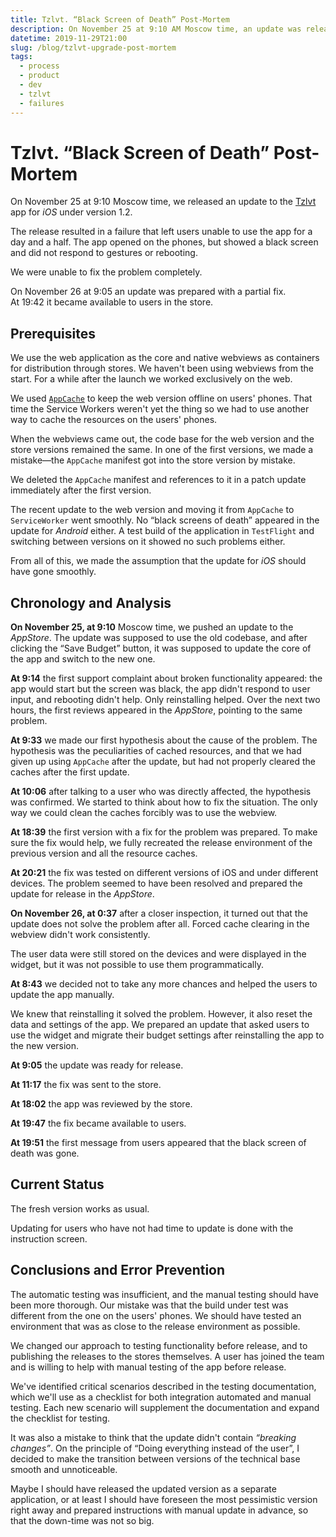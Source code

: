 ```yaml
---
title: Tzlvt. “Black Screen of Death” Post-Mortem
description: On November 25 at 9:10 AM Moscow time, an update was released to the Tzlvt app for iOS under version 1.2. The release caused a bug that left users unable to use the app for 24 hours. The app opened on the phones, but showed a black screen and didn't respond to gestures or rebooting. On November 26 at 9:05 an update was prepared with a partial fix for the problem. At 19:47 it became available to users.
datetime: 2019-11-29T21:00
slug: /blog/tzlvt-upgrade-post-mortem
tags:
  - process
  - product
  - dev
  - tzlvt
  - failures
---
```


# Tzlvt. “Black Screen of Death” Post-Mortem

On November 25 at 9:10 Moscow time, we released an update to the [Tzlvt](https://apps.apple.com/ru/app/tzlvt/id1093713971) app for _iOS_ under version 1.2.

The release resulted in a failure that left users unable to use the app for a day and a half. The app opened on the phones, but showed a black screen and did not respond to gestures or rebooting.

We were unable to fix the problem completely.

On November 26 at 9:05 an update was prepared with a partial fix.<br />At 19:42 it became available to users in the store.

## Prerequisites

We use the web application as the core and native webviews as containers for distribution through stores. We haven't been using webviews from the start. For a while after the launch we worked exclusively on the web.

We used [`AppCache`](https://developer.mozilla.org/en-US/docs/Web/API/Window/applicationCache) to keep the web version offline on users' phones. That time the Service Workers weren't yet the thing so we had to use another way to cache the resources on the users' phones.

When the webviews came out, the code base for the web version and the store versions remained the same. In one of the first versions, we made a mistake—the `AppCache` manifest got into the store version by mistake.

We deleted the `AppCache` manifest and references to it in a patch update immediately after the first version.

The recent update to the web version and moving it from `AppCache` to `ServiceWorker` went smoothly. No “black screens of death” appeared in the update for _Android_ either. A test build of the application in `TestFlight` and switching between versions on it showed no such problems either.

From all of this, we made the assumption that the update for _iOS_ should have gone smoothly.

## Chronology and Analysis

**On November 25, at 9:10** Moscow time, we pushed an update to the _AppStore_. The update was supposed to use the old codebase, and after clicking the “Save Budget” button, it was supposed to update the core of the app and switch to the new one.

**At 9:14** the first support complaint about broken functionality appeared: the app would start but the screen was black, the app didn't respond to user input, and rebooting didn't help. Only reinstalling helped. Over the next two hours, the first reviews appeared in the _AppStore_, pointing to the same problem.

**At 9:33** we made our first hypothesis about the cause of the problem. The hypothesis was the peculiarities of cached resources, and that we had given up using `AppCache` after the update, but had not properly cleared the caches after the first update.

**At 10:06** after talking to a user who was directly affected, the hypothesis was confirmed. We started to think about how to fix the situation. The only way we could clean the caches forcibly was to use the webview.

**At 18:39** the first version with a fix for the problem was prepared. To make sure the fix would help, we fully recreated the release environment of the previous version and all the resource caches.

**At 20:21** the fix was tested on different versions of iOS and under different devices. The problem seemed to have been resolved and prepared the update for release in the _AppStore_.

**On November 26, at 0:37** after a closer inspection, it turned out that the update does not solve the problem after all. Forced cache clearing in the webview didn't work consistently.

The user data were still stored on the devices and were displayed in the widget, but it was not possible to use them programmatically.

**At 8:43** we decided not to take any more chances and helped the users to update the app manually.

We knew that reinstalling it solved the problem. However, it also reset the data and settings of the app. We prepared an update that asked users to use the widget and migrate their budget settings after reinstalling the app to the new version.

**At 9:05** the update was ready for release.

**At 11:17** the fix was sent to the store.

**At 18:02** the app was reviewed by the store.

**At 19:47** the fix became available to users.

**At 19:51** the first message from users appeared that the black screen of death was gone.

## Current Status

The fresh version works as usual.

Updating for users who have not had time to update is done with the instruction screen.

## Conclusions and Error Prevention

The automatic testing was insufficient, and the manual testing should have been more thorough. Our mistake was that the build under test was different from the one on the users' phones. We should have tested an environment that was as close to the release environment as possible.

We changed our approach to testing functionality before release, and to publishing the releases to the stores themselves. A user has joined the team and is willing to help with manual testing of the app before release.

We've identified critical scenarios described in the testing documentation, which we'll use as a checklist for both integration automated and manual testing. Each new scenario will supplement the documentation and expand the checklist for testing.

It was also a mistake to think that the update didn't contain _“breaking changes”_. On the principle of “Doing everything instead of the user”, I decided to make the transition between versions of the technical base smooth and unnoticeable.

Maybe I should have released the updated version as a separate application, or at least I should have foreseen the most pessimistic version right away and prepared instructions with manual update in advance, so that the down-time was not so big.
